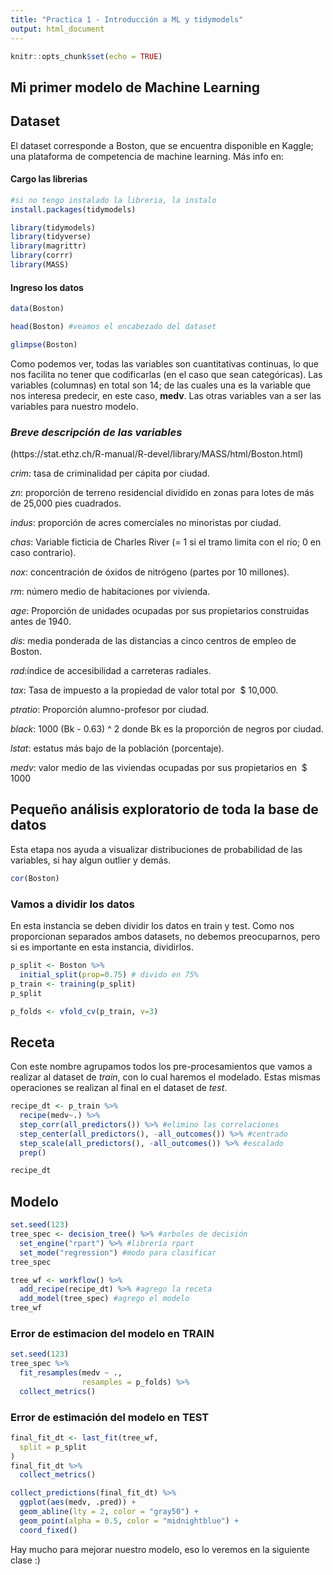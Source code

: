 ```yaml
---
title: "Practica 1 - Introducción a ML y tidymodels"
output: html_document
---
```


```r
knitr::opts_chunk$set(echo = TRUE)
```

## Mi primer modelo de Machine Learning

## Dataset

El dataset corresponde a Boston, que se encuentra disponible en Kaggle; una plataforma de competencia de machine learning. 
Más info en: 

#### Cargo las librerias

```r
#si no tengo instalado la libreria, la instalo
install.packages(tidymodels)
```


```r
library(tidymodels)
library(tidyverse)
library(magrittr)
library(corrr)
library(MASS)
```

#### Ingreso los datos

```r
data(Boston)
```

```r
head(Boston) #veamos el encabezado del dataset
```



```r
glimpse(Boston)
```

Como podemos ver, todas las variables son cuantitativas continuas, lo que nos facilita no tener que codificarlas (en el caso que sean categóricas).
Las variables (columnas) en total son 14; de las cuales una es la variable que nos interesa predecir, en este caso, **medv**. Las otras variables van a ser las variables para nuestro modelo. 

### *Breve descripción de las variables*
(https://stat.ethz.ch/R-manual/R-devel/library/MASS/html/Boston.html)

*crim*: tasa de criminalidad per cápita por ciudad.

*zn*: proporción de terreno residencial dividido en zonas para lotes de más de 25,000 pies cuadrados.

*indus*: proporción de acres comerciales no minoristas por ciudad.

*chas*: Variable ficticia de Charles River (= 1 si el tramo limita con el río; 0 en caso contrario).

*nox*: concentración de óxidos de nitrógeno (partes por 10 millones).

*rm*: número medio de habitaciones por vivienda.

*age*: Proporción de unidades ocupadas por sus propietarios construidas antes de 1940.

*dis*: media ponderada de las distancias a cinco centros de empleo de Boston.

*rad*:índice de accesibilidad a carreteras radiales.

*tax*: Tasa de impuesto a la propiedad de valor total por \ $ 10,000.

*ptratio*: Proporción alumno-profesor por ciudad.

*black*: 1000 (Bk - 0.63) ^ 2 donde Bk es la proporción de negros por ciudad.

*lstat*: estatus más bajo de la población (porcentaje).

*medv*: valor medio de las viviendas ocupadas por sus propietarios en \ $ 1000



## Pequeño análisis exploratorio de toda la base de datos 
Esta etapa nos ayuda a visualizar distribuciones de probabilidad de las variables, si hay algun outlier y demás. 

```r
cor(Boston)
```




### Vamos a dividir los datos

En esta instancia se deben dividir los datos en train y test. 
Como nos proporcionan separados ambos datasets, no debemos preocuparnos, pero si es importante en esta instancia, dividirlos. 

```r
p_split <- Boston %>%
  initial_split(prop=0.75) # divido en 75%
p_train <- training(p_split)
p_split
```


```r
p_folds <- vfold_cv(p_train, v=3)
```


## Receta

Con este nombre agrupamos todos los pre-procesamientos que vamos a realizar al dataset de *train*, con lo cual haremos el modelado. Estas mismas operaciones se realizan al final en el dataset de *test*.

```r
recipe_dt <- p_train %>%
  recipe(medv~.) %>%
  step_corr(all_predictors()) %>% #elimino las correlaciones
  step_center(all_predictors(), -all_outcomes()) %>% #centrado
  step_scale(all_predictors(), -all_outcomes()) %>% #escalado
  prep() 
```

```r
recipe_dt
```



## Modelo
```r
set.seed(123)
tree_spec <- decision_tree() %>% #arboles de decisión
  set_engine("rpart") %>% #librería rpart
  set_mode("regression") #modo para clasificar
tree_spec
```


```r
tree_wf <- workflow() %>%
  add_recipe(recipe_dt) %>% #agrego la receta
  add_model(tree_spec) #agrego el modelo
tree_wf
```

### Error de estimacion del modelo en TRAIN
```r
set.seed(123) 
tree_spec %>% 
  fit_resamples(medv ~ ., 
                resamples = p_folds) %>% 
  collect_metrics()
```

### Error de estimación del modelo en TEST

```r
final_fit_dt <- last_fit(tree_wf,
  split = p_split
)
final_fit_dt %>%
  collect_metrics()
```

```r
collect_predictions(final_fit_dt) %>%
  ggplot(aes(medv, .pred)) +
  geom_abline(lty = 2, color = "gray50") +
  geom_point(alpha = 0.5, color = "midnightblue") +
  coord_fixed()
```

Hay mucho para mejorar nuestro modelo, eso lo veremos en la siguiente clase :)


